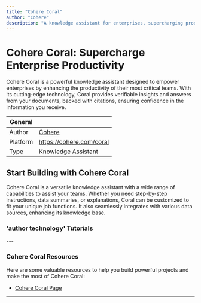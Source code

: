 ```yaml
---
title: "Cohere Coral"
author: "Cohere"
description: "A knowledge assistant for enterprises, supercharging productivity."
---
```


# Cohere Coral: Supercharge Enterprise Productivity

Cohere Coral is a powerful knowledge assistant designed to empower enterprises by enhancing the productivity of their most critical teams. With its cutting-edge technology, Coral provides verifiable insights and answers from your documents, backed with citations, ensuring confidence in the information you receive.

| General  |  |
| --- | --- |
| Author | [Cohere](https://lablab.ai/tech/cohere)  |
| Platform | https://cohere.com/coral |
| Type | Knowledge Assistant |


## Start Building with Cohere Coral
Cohere Coral is a versatile knowledge assistant with a wide range of capabilities to assist your teams. Whether you need step-by-step instructions, data summaries, or explanations, Coral can be customized to fit your unique job functions. It also seamlessly integrates with various data sources, enhancing its knowledge base.

### 'author technology' Tutorials
<TechTutorials/>
---

### Cohere Coral Resources

Here are some valuable resources to help you build powerful projects and make the most of Cohere Coral:

* [Cohere Coral Page](https://cohere.com/coral)
  
---
